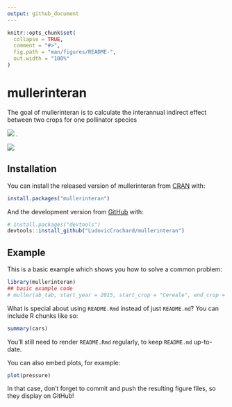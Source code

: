 ```yaml
---
output: github_document
---
```


<!-- README.md is generated from README.Rmd. Please edit that file -->

```r
knitr::opts_chunk$set(
  collapse = TRUE,
  comment = "#>",
  fig.path = "man/figures/README-",
  out.width = "100%"
)
```

# mullerinteran

<!-- badges: start -->
<!-- badges: end -->

The goal of mullerinteran is to calculate the interannual indirect effect between two crops for one pollinator species


![](image/Indirect_effect.jpg)
.

![](image/calculate.JPG)

## Installation

You can install the released version of mullerinteran from [CRAN](https://CRAN.R-project.org) with:

``` r
install.packages("mullerinteran")
```

And the development version from [GitHub](https://github.com/) with:

``` r
# install.packages("devtools")
devtools::install_github("LudovicCrochard/mullerinteran")
```
## Example

This is a basic example which shows you how to solve a common problem:

```r
library(mullerinteran)
## basic example code
# muller(ab_tab, start_year = 2015, start_crop = "Cereale", end_crop = "Colza", pol = "Abia_sericea")
```

What is special about using `README.Rmd` instead of just `README.md`? You can include R chunks like so:

```r
summary(cars)
```

You'll still need to render `README.Rmd` regularly, to keep `README.md` up-to-date.

You can also embed plots, for example:

```r
plot(pressure)
```

In that case, don't forget to commit and push the resulting figure files, so they display on GitHub!
